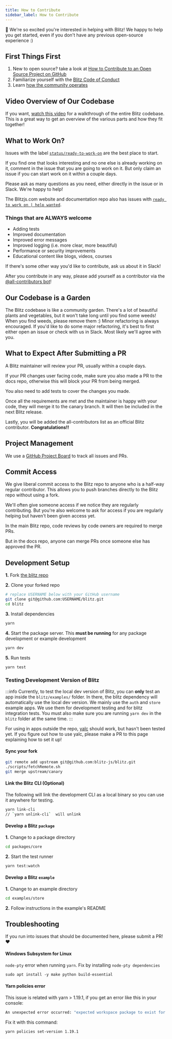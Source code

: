 ```yaml
---
title: How to Contribute
sidebar_label: How to Contribute
---
```


👋 We're so excited you're interested in helping with Blitz! We happy to help you get started, even if you don't have any previous open-source experience :)

## First Things First

1. New to open source? take a look at [How to Contribute to an Open Source Project on GitHub](https://egghead.io/courses/how-to-contribute-to-an-open-source-project-on-github)
2. Familiarize yourself with the [Blitz Code of Conduct](./code-of-conduct)
3. Learn [how the community operates](./how-the-community-operates)

## Video Overview of Our Codebase

If you want, [watch this video](https://www.youtube.com/watch?v=RBAkhDrVRiA&feature=youtu.be) for a walkthrough of the entire Blitz codebase. This is a great way to get an overview of the various parts and how they fit together!

## What to Work On?

Issues with the label [`status/ready-to-work-on`](https://github.com/blitz-js/blitz/labels/status%2Fready-to-work-on) are the best place to start.

If you find one that looks interesting and no one else is already working on it, comment in the issue that you are going to work on it. But only claim an issue if you can start work on it within a couple days.

Please ask as many questions as you need, either directly in the issue or in Slack. We're happy to help!

The Blitzjs.com website and documentation repo also has issues with [`ready to work on | help wanted`](https://github.com/blitz-js/blitzjs.com/issues?q=is%3Aissue+is%3Aopen+sort%3Aupdated-desc+label%3A%22ready+to+work+on+%7C+help+wanted%22).

### Things that are ALWAYS welcome

- Adding tests
- Improved documentation
- Improved error messages
- Improved logging (i.e. more clear, more beautiful)
- Performance or security improvements
- Educational content like blogs, videos, courses

If there's some other way you'd like to contribute, ask us about it in Slack!

After you contribute in any way, please add yourself as a contributor via the [@all-contributors bot](https://allcontributors.org/docs/en/bot/usage)!

## Our Codebase is a Garden

The Blitz codebase is like a community garden. There's a lot of beautiful plants and vegetables, but it won't take long until you find some weeds! When you find weeds, please remove them :) Minor refactoring is always encouraged. If you'd like to do some major refactoring, it's best to first either open an issue or check with us in Slack. Most likely we'll agree with you.

## What to Expect After Submitting a PR

A Blitz maintainer will review your PR, usually within a couple days.

If your PR changes user facing code, make sure you also made a PR to the docs repo, otherwise this will block your PR from being merged.

You also need to add tests to cover the changes you made.

Once all the requirements are met and the maintainer is happy with your code, they will merge it to the canary branch. It will then be included in the next Blitz release.

Lastly, you will be added the all-contributors list as an official Blitz contributor. **Congratulations!!**

## Project Management

We use a [GitHub Project Board](https://github.com/blitz-js/blitz/projects/2) to track all issues and PRs.

## Commit Access

We give liberal commit access to the Blitz repo to anyone who is a half-way regular contributor. This allows you to push branches directly to the Blitz repo without using a fork.

We'll often give someone access if we notice they are regularly contributing. But you're also welcome to ask for access if you are regularly helping but haven't been given access yet.

In the main Blitz repo, code reviews by code owners are required to merge PRs.

But in the docs repo, anyone can merge PRs once someone else has approved the PR.

## Development Setup

**1.** Fork [the blitz repo](https://github.com/blitz-js/blitz)

**2.** Clone your forked repo

```sh
# replace USERNAME below with your GitHub username
git clone git@github.com:USERNAME/blitz.git
cd blitz
```

**3.** Install dependencies

```sh
yarn
```

**4.** Start the package server. This **must be running** for any package development or example development

```sh
yarn dev
```

**5.** Run tests

```sh
yarn test
```

### Testing Development Version of Blitz

:::info
Currently, to test the local dev version of Blitz, you can **only** test an app inside the `blitz/examples/` folder. In there, the blitz dependency will automatically use the local dev version. We mainly use the `auth` and `store` example apps. We use them for development testing and for blitz integration tests.
You must also make sure you are running `yarn dev` in the `blitz` folder at the same time.
:::

For using in apps outside the repo, [yalc](https://github.com/whitecolor/yalc) should work, but hasn't been tested yet. If you figure out how to use yalc, please make a PR to this page explaining how to set it up!

#### Sync your fork

```sh
git remote add upstream git@github.com:blitz-js/blitz.git
./scripts/fetchRemote.sh
git merge upstream/canary
```

#### Link the Blitz CLI (Optional)

The following will link the development CLI as a local binary so you can use it anywhere for testing.

```sh
yarn link-cli
// `yarn unlink-cli`  will unlink
```

#### Develop a Blitz `package`

**1.** Change to a package directory

```sh
cd packages/core
```

**2.** Start the test runner

```sh
yarn test:watch
```

#### Develop a Blitz `example`

**1.** Change to an example directory

```sh
cd examples/store
```

**2.** Follow instructions in the example's README

## Troubleshooting

If you run into issues that should be documented here, please submit a PR! ❤️

#### Windows Subsystem for Linux

`node-pty` error when running `yarn`. Fix by installing `node-pty dependencies`

```sh
sudo apt install -y make python build-essential
```

#### Yarn policies error

This issue is related with yarn > 1.19.1, if you get an error like this in your console:

```sh
An unexpected error occurred: "expected workspace package to exist for \"@wessberg/rollup-plugin-ts\"
```

Fix it with this command:

```sh
yarn policies set-version 1.19.1
```
